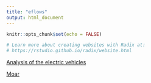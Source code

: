```yaml
---
title: "eflows"
output: html_document
---
```


```r
knitr::opts_chunk$set(echo = FALSE)

# Learn more about creating websites with Radix at:
# https://rstudio.github.io/radix/website.html

```

[Analysis of the electric vehicles](ev-charging.Rmd)

[Moar](about.Rmd)
